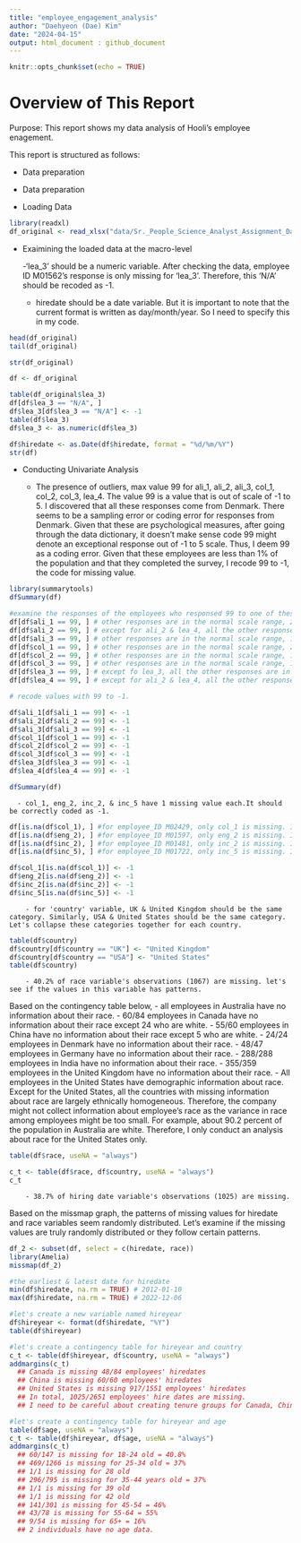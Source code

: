 ```yaml
---
title: "employee_engagement_analysis"
author: "Daehyeon (Dae) Kim"
date: "2024-04-15"
output: html_document : github_document
---
```


```r
knitr::opts_chunk$set(echo = TRUE)
```
# Overview of This Report
Purpose: This report shows my data analysis of Hooli's employee enagement.

This report is structured as follows: 

* Data preparation 


* Data preparation

 - Loading Data
```r
library(readxl)
df_original <- read_xlsx("data/Sr._People_Science_Analyst_Assignment_Dataset.xlsx")
```
 - Exaimining the loaded data at the macro-level
  
    -'lea_3' should be a numeric variable. After checking the data, employee ID M01562's response is only missing for 'lea_3'. Therefore, this 'N/A' should be recoded as -1. 
  
    - hiredate should be a date variable. But it is important to note that the current format is written as day/month/year. So I need to specify this in my code. 

```r
head(df_original)
tail(df_original)

str(df_original)

df <- df_original

table(df_original$lea_3)
df[df$lea_3 == "N/A", ]
df$lea_3[df$lea_3 == "N/A"] <- -1
table(df$lea_3)
df$lea_3 <- as.numeric(df$lea_3)

df$hiredate <- as.Date(df$hiredate, format = "%d/%m/%Y")
str(df)

```


  - Conducting Univariate Analysis
    
      - The presence of outliers, max value 99 for ali_1, ali_2, ali_3, col_1, col_2, col_3, lea_4. The value 99 is a value that is out of scale of -1 to 5. I discovered that all these responses come from Denmark. There seems to be a sampling error or coding error for responses from Denmark. Given that these are psychological measures, after going through the data dictionary, it doesn't make sense code 99 might denote an exceptional response out of -1 to 5 scale. Thus, I deem 99 as a coding error. Given that these employees are less than 1% of the population and that they completed the survey, I recode 99 to -1, the code for missing value. 
    
```r
library(summarytools)
dfSummary(df)

#examine the responses of the employees who responsed 99 to one of these questions.
df[df$ali_1 == 99, ] # other responses are in the normal scale range, 2 participants = M00238 & M00568
df[df$ali_2 == 99, ] # except for ali_2 & lea_4, all the other responses are in the normal scale range, 1 participant = M01455
df[df$ali_3 == 99, ] # other responses are in the normal scale range, 1 participant = M02319
df[df$col_1 == 99, ] # other responses are in the normal scale range, 2 participants = M01339, M01843
df[df$col_2 == 99, ] # other responses are in the normal scale range, 1 participant = M00168
df[df$col_3 == 99, ] # other responses are in the normal scale range, 1 participant = M01393
df[df$lea_3 == 99, ] # except fo lea_3, all the other responses are in the normal scale range, 1 participant = M01484
df[df$lea_4 == 99, ] # except for ali_2 & lea_4, all the other responses are in the normal scale range, 1 participant = M01455

# recode values with 99 to -1.

df$ali_1[df$ali_1 == 99] <- -1
df$ali_2[df$ali_2 == 99] <- -1
df$ali_3[df$ali_3 == 99] <- -1
df$col_1[df$col_1 == 99] <- -1
df$col_2[df$col_2 == 99] <- -1
df$col_3[df$col_3 == 99] <- -1
df$lea_3[df$lea_3 == 99] <- -1
df$lea_4[df$lea_4 == 99] <- -1

dfSummary(df)

```
      - col_1, eng_2, inc_2, & inc_5 have 1 missing value each.It should be correctly coded as -1. 
```r
df[is.na(df$col_1), ] #for employee_ID M02429, only col_1 is missing. It should be coded as -1. 
df[is.na(df$eng_2), ] #for employee_ID M01597, only eng_2 is missing. It should be coded as -1.
df[is.na(df$inc_2), ] #for employee_ID M01481, only inc_2 is missing. It should be coded as -1.
df[is.na(df$inc_5), ] #for employee_ID M01722, only inc_5 is missing. It should be coded as -1. 

df$col_1[is.na(df$col_1)] <- -1
df$eng_2[is.na(df$eng_2)] <- -1
df$inc_2[is.na(df$inc_2)] <- -1
df$inc_5[is.na(df$inc_5)] <- -1

```
        - for 'country' variable, UK & United Kingdom should be the same category. Similarly, USA & United States should be the same category. Let's collapse these categories together for each country. 
```r

table(df$country)
df$country[df$country == "UK"] <- "United Kingdom"
df$country[df$country == "USA"] <- "United States"
table(df$country)

```
        - 40.2% of race variable's observations (1067) are missing. let's see if the values in this variable has patterns.
Based on the contingency table below, 
            - all employees in Australia have no information about their race. 
            - 60/84 employees in Canada have no information about their race except 24 who are white.
            - 55/60 employees in China have no information about their race except 5 who are white.
            - 24/24 employees in Denmark have no information about their race.
            - 48/47 employees in Germany have no information about their race. 
            - 288/288 employees in India have no information about their race. 
            - 355/359 employees in the United Kingdom have no information about their race.
            - All employees in the United States have demographic information about race. 
Except for the United States, all the countries with missing information about race are largely ethnically homogeneous. Therefore, the company might not collect information about employee's race as the variance in race among employees might be too small. For example, about 90.2 percent of the population in Australia are white. Therefore, I only conduct an analysis about race for the United States only. 
```r
table(df$race, useNA = "always")

c_t <- table(df$race, df$country, useNA = "always")
c_t

```

        - 38.7% of hiring date variable's observations (1025) are missing. 
Based on the missmap graph, the patterns of missing values for hiredate and race variables seem randomly distributed. Let's examine if the missing values are truly randomly distributed or they follow certain patterns. 
          
```r
df_2 <- subset(df, select = c(hiredate, race))
library(Amelia)
missmap(df_2)

#the earliest & latest date for hiredate
min(df$hiredate, na.rm = TRUE) # 2012-01-10
max(df$hiredate, na.rm = TRUE) # 2022-12-06

#let's create a new variable named hireyear 
df$hireyear <- format(df$hiredate, "%Y")
table(df$hireyear)

#let's create a contingency table for hireyear and country 
c_t <- table(df$hireyear, df$country, useNA = "always")
addmargins(c_t)
  ## Canada is missing 48/84 employees' hiredates
  ## China is missing 60/60 employees' hiredates
  ## United States is missing 917/1551 employees' hiredates
  ## In total, 1025/2651 employees' hire dates are missing. 
  ## I need to be careful about creating tenure groups for Canada, China, and the United States

#let's create a contingency table for hireyear and age
table(df$age, useNA = "always")
c_t <- table(df$hireyear, df$age, useNA = "always")
addmargins(c_t)
  ## 60/147 is missing for 18-24 old = 40.8%
  ## 469/1266 is missing for 25-34 old = 37%
  ## 1/1 is missing for 28 old 
  ## 296/795 is missing for 35-44 years old = 37%
  ## 1/1 is missing for 39 old
  ## 1/1 is missing for 42 old
  ## 141/301 is missing for 45-54 = 46%
  ## 43/78 is missing for 55-64 = 55%
  ## 9/54 is missing for 65+ = 16%
  ## 2 individuals have no age data.
```

     